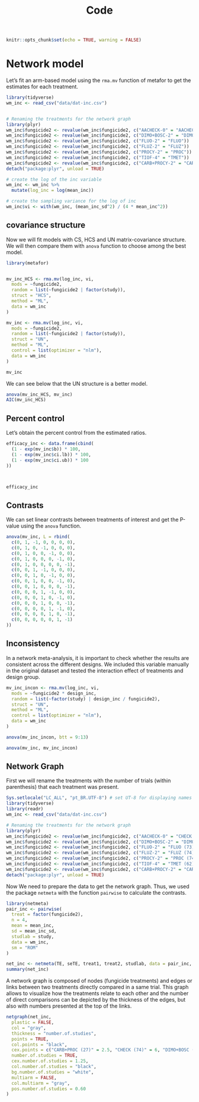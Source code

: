 % Code

```r
knitr::opts_chunk$set(echo = TRUE, warning = FALSE)
```



# Network model

Let's fit an arm-based model using the `rma.mv` function of metafor to get the estimates for each treatment.


```r
library(tidyverse)
wm_inc <- read_csv("data/dat-inc.csv")


# Renaming the treatments for the network graph
library(plyr)
wm_inc$fungicide2 <- revalue(wm_inc$fungicide2, c("AACHECK-0" = "AACHECK"))
wm_inc$fungicide2 <- revalue(wm_inc$fungicide2, c("DIMO+BOSC-2" = "DIMO+BOSC"))
wm_inc$fungicide2 <- revalue(wm_inc$fungicide2, c("FLUO-2" = "FLUO"))
wm_inc$fungicide2 <- revalue(wm_inc$fungicide2, c("FLUZ-2" = "FLUZ"))
wm_inc$fungicide2 <- revalue(wm_inc$fungicide2, c("PROCY-2" = "PROC"))
wm_inc$fungicide2 <- revalue(wm_inc$fungicide2, c("TIOF-4" = "TMET"))
wm_inc$fungicide2 <- revalue(wm_inc$fungicide2, c("CARB+PROCY-2" = "CARB+PROC"))
detach("package:plyr", unload = TRUE)

# create the log of the inc variable
wm_inc <- wm_inc %>%
  mutate(log_inc = log(mean_inc))

# create the sampling variance for the log of inc
wm_inc$vi <- with(wm_inc, (mean_inc_sd^2) / (4 * mean_inc^2))
```

## covariance structure

Now we will fit models with CS, HCS and UN matrix-covariance structure. We will then compare them with `anova` function to choose among the best model.

```r

library(metafor)


mv_inc_HCS <- rma.mv(log_inc, vi,
  mods = ~fungicide2,
  random = list(~fungicide2 | factor(study)),
  struct = "HCS",
  method = "ML",
  data = wm_inc
)

mv_inc <- rma.mv(log_inc, vi,
  mods = ~fungicide2,
  random = list(~fungicide2 | factor(study)),
  struct = "UN",
  method = "ML",
  control = list(optimizer = "nlm"),
  data = wm_inc
)

mv_inc
```


We can see below that the UN structure is a better model.

```r

anova(mv_inc_HCS, mv_inc)
AIC(mv_inc_HCS)
```


## Percent control

Let's obtain the percent control from the estimated ratios.

```r

efficacy_inc <- data.frame(cbind(
  (1 - exp(mv_inc$b)) * 100,
  (1 - exp(mv_inc$ci.lb)) * 100,
  (1 - exp(mv_inc$ci.ub)) * 100
))



efficacy_inc
```

## Contrasts

We can set linear contrasts between treatments of interest and get the P-value using the `anova` function.


```r
anova(mv_inc, L = rbind(
  c(0, 1, -1, 0, 0, 0, 0),
  c(0, 1, 0, -1, 0, 0, 0),
  c(0, 1, 0, 0, -1, 0, 0),
  c(0, 1, 0, 0, 0, -1, 0),
  c(0, 1, 0, 0, 0, 0, -1),
  c(0, 0, 1, -1, 0, 0, 0),
  c(0, 0, 1, 0, -1, 0, 0),
  c(0, 0, 1, 0, 0, -1, 0),
  c(0, 0, 1, 0, 0, 0, -1),
  c(0, 0, 0, 1, -1, 0, 0),
  c(0, 0, 0, 1, 0, -1, 0),
  c(0, 0, 0, 1, 0, 0, -1),
  c(0, 0, 0, 0, 1, -1, 0),
  c(0, 0, 0, 0, 1, 0, -1),
  c(0, 0, 0, 0, 0, 1, -1)
))
```


## Inconsistency 

In a network meta-analysis, it is important to check whether the results are consistent across the different designs. We included this variable manually in the original dataset and tested the interaction effect of treatments and design group.

```r

mv_inc_incon <- rma.mv(log_inc, vi,
  mods = ~fungicide2 * design_inc,
  random = list(~factor(study) | design_inc / fungicide2),
  struct = "UN",
  method = "ML",
  control = list(optimizer = "nlm"),
  data = wm_inc
)

anova(mv_inc_incon, btt = 9:13)

anova(mv_inc, mv_inc_incon)
```


## Network Graph



First we  will rename the treatments with the number of trials (within parenthesis) that each treatment was present.

```r
Sys.setlocale("LC_ALL", "pt_BR.UTF-8") # set UT-8 for displaying names correctly
library(tidyverse)
library(readr)
wm_inc <- read_csv("data/dat-inc.csv")

# Renaming the treatments for the network graph
library(plyr)
wm_inc$fungicide2 <- revalue(wm_inc$fungicide2, c("AACHECK-0" = "CHECK (74)"))
wm_inc$fungicide2 <- revalue(wm_inc$fungicide2, c("DIMO+BOSC-2" = "DIMO+BOSC (72)"))
wm_inc$fungicide2 <- revalue(wm_inc$fungicide2, c("FLUO-2" = "FLUO (73)"))
wm_inc$fungicide2 <- revalue(wm_inc$fungicide2, c("FLUZ-2" = "FLUZ (74)"))
wm_inc$fungicide2 <- revalue(wm_inc$fungicide2, c("PROCY-2" = "PROC (74)"))
wm_inc$fungicide2 <- revalue(wm_inc$fungicide2, c("TIOF-4" = "TMET (62)"))
wm_inc$fungicide2 <- revalue(wm_inc$fungicide2, c("CARB+PROCY-2" = "CARB+PROC (27)"))
detach("package:plyr", unload = TRUE)
```


Now We need to prepare the data to get the network graph. Thus, we used the package `netmeta` with the function `pairwise` to calculate the contrasts.


```r
library(netmeta)
pair_inc <- pairwise(
  treat = factor(fungicide2),
  n = 4,
  mean = mean_inc,
  sd = mean_inc_sd,
  studlab = study,
  data = wm_inc,
  sm = "ROM"
)
```

```r
net_inc <- netmeta(TE, seTE, treat1, treat2, studlab, data = pair_inc, sm = "ROM", backtransf = TRUE)
summary(net_inc)
```


A network graph is composed of nodes (fungicide treatments) and edges or links between two treatments directly compared in a same trial. This graph allows to visualize how the treatments relate to each other and the number of direct comparisons can be depicted by the thickness of the edges, but also with numbers presented at the top of the links. 

```r


netgraph(net_inc,
  plastic = FALSE,
  col = "gray",
  thickness = "number.of.studies",
  points = TRUE,
  col.points = "black",
  cex.points = c("CARB+PROC (27)" = 2.5, "CHECK (74)" = 6, "DIMO+BOSC (72)" = 5.75, "FLUO (73)" = 5.83, "FLUZ (74)" = 6, "PROC (74)" = 6, "TMET (62)" = 5),
  number.of.studies = TRUE,
  cex.number.of.studies = 1.25,
  col.number.of.studies = "black",
  bg.number.of.studies = "white",
  multiarm = FALSE,
  col.multiarm = "gray",
  pos.number.of.studies = 0.60
)
```





